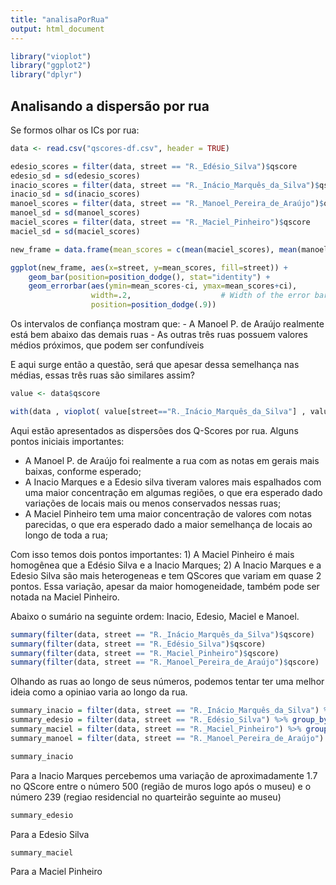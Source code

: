 ```yaml
---
title: "analisaPorRua"
output: html_document
---
```


```r
library("vioplot")
library("ggplot2")
library("dplyr")
```

## Analisando a dispersão por rua

Se formos olhar os ICs por rua:

```r
data <- read.csv("qscores-df.csv", header = TRUE)

edesio_scores = filter(data, street == "R._Edésio_Silva")$qscore
edesio_sd = sd(edesio_scores)
inacio_scores = filter(data, street == "R._Inácio_Marquês_da_Silva")$qscore
inacio_sd = sd(inacio_scores)
manoel_scores = filter(data, street == "R._Manoel_Pereira_de_Araújo")$qscore
manoel_sd = sd(manoel_scores)
maciel_scores = filter(data, street == "R._Maciel_Pinheiro")$qscore
maciel_sd = sd(maciel_scores)

new_frame = data.frame(mean_scores = c(mean(maciel_scores), mean(manoel_scores), mean(edesio_scores), mean(inacio_scores)), street = c("Maciel", "Manoel", "Edesio", "Inacio"), ci = c(maciel_sd * 1.96 / length(maciel_scores),  manoel_sd * 1.96 / length(manoel_scores), edesio_sd * 1.96 / length(edesio_scores), inacio_sd * 1.96 / length(inacio_scores)))

ggplot(new_frame, aes(x=street, y=mean_scores, fill=street)) + 
    geom_bar(position=position_dodge(), stat="identity") +
    geom_errorbar(aes(ymin=mean_scores-ci, ymax=mean_scores+ci),
                  width=.2,                    # Width of the error bars
                  position=position_dodge(.9))

```

Os intervalos de confiança mostram que:
- A Manoel P. de Araújo realmente está bem abaixo das demais ruas
- As outras três ruas possuem valores médios próximos, que podem ser confundíveis

E aqui surge então a questão, será que apesar dessa semelhança nas médias, essas três ruas são similares assim?

```r
value <- data$qscore

with(data , vioplot( value[street=="R._Inácio_Marquês_da_Silva"] , value[street=="R._Edésio_Silva"], value[street=="R._Manoel_Pereira_de_Araújo"], value[street=="R._Maciel_Pinheiro"],  col=rgb(0.1,0.4,0.7,0.7) , names=c("R._Inácio_Marquês_da_Silva","R._Edésio_Silva","R._Manoel_Pereira_de_Araújo", "R._Maciel_Pinheiro") ))
```
Aqui estão apresentados as dispersões dos Q-Scores por rua. Alguns pontos iniciais importantes:

- A Manoel P. de Araújo foi realmente a rua com as notas em gerais mais baixas, conforme esperado;
- A Inacio Marques e a Edesio silva tiveram valores mais espalhados com uma maior concentração em algumas regiões, o que era esperado dado variações de locais mais ou menos conservados nessas ruas;
- A Maciel Pinheiro tem uma maior concentração de valores com notas parecidas, o que era esperado dado a maior semelhança de locais ao longo de toda a rua;

Com isso temos dois pontos importantes:
1) A Maciel Pinheiro é mais homogênea que a Edésio Silva e a Inacio Marques;
2) A Inacio Marques e a Edesio Silva são mais heterogeneas e tem QScores que variam em quase 2 pontos. Essa variação, apesar da maior homogeneidade, também pode ser notada na Maciel Pinheiro.

Abaixo o sumário na seguinte ordem: Inacio, Edesio, Maciel e Manoel.
```r
summary(filter(data, street == "R._Inácio_Marquês_da_Silva")$qscore)
summary(filter(data, street == "R._Edésio_Silva")$qscore)
summary(filter(data, street == "R._Maciel_Pinheiro")$qscore)
summary(filter(data, street == "R._Manoel_Pereira_de_Araújo")$qscore)
```

Olhando as ruas ao longo de seus números, podemos tentar ter uma melhor ideia como a opiniao varia ao longo da rua.

```r
summary_inacio = filter(data, street == "R._Inácio_Marquês_da_Silva") %>% group_by(num) %>% summarise(media_ponto = mean(qscore))
summary_edesio = filter(data, street == "R._Edésio_Silva") %>% group_by(num) %>% summarise(media_ponto = mean(qscore))
summary_maciel = filter(data, street == "R._Maciel_Pinheiro") %>% group_by(num) %>% summarise(media_ponto = mean(qscore))
summary_manoel = filter(data, street == "R._Manoel_Pereira_de_Araújo") %>% group_by(num) %>% summarise(media_ponto = mean(qscore))
```

```r
summary_inacio
```
Para a Inacio Marques percebemos uma variação de aproximadamente 1.7 no QScore entre o número 500 (região de muros logo após o museu) e o número 239 (regiao residencial no quarteirão seguinte ao museu) 

```r
summary_edesio
```
Para a Edesio Silva

```r
summary_maciel
```
Para a Maciel Pinheiro